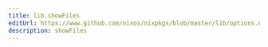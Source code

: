 ```yaml
---
title: lib.showFiles
editUrl: https://www.github.com/nixos/nixpkgs/blob/master/lib/options.nix#L387C15
description: showFiles
---
```




<LinkCard
    title="Contribute Now!"
    description="API Documentation is done in our source code"
    href="https://www.github.com/nixos/nixpkgs/blob/master/lib/options.nix#L387C15"
/>


